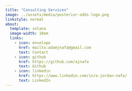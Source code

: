 ```yaml
---
title: "Consulting Services"
image: ../assets/media/posterior-odds-logo.png
linkstyle: normal
about:
  template: solana
  image-width: 18em
  links:
    - icon: envelope
      href: mailto:adamjnafa@gmail.com
      text: Contact
    - icon: github
      href: https://github.com/ajnafa
      text: Github
    - icon: linkedin
      href: https://www.linkedin.com/in/a-jordan-nafa/
      text: LinkedIn
---
```


